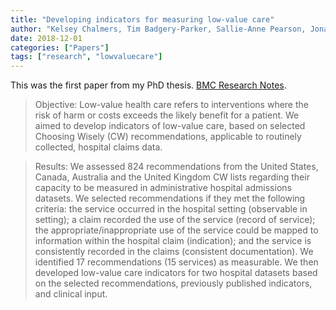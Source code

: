 ```yaml
---
title: "Developing indicators for measuring low-value care"
author: "Kelsey Chalmers, Tim Badgery-Parker, Sallie-Anne Pearson, Jonathan Brett, Ian A Scott, Adam G Elshaug"
date: 2018-12-01
categories: ["Papers"]
tags: ["research", "lowvaluecare"]
---
```


This was the first paper from my PhD thesis. 
[BMC Research Notes](https://bmcresnotes.biomedcentral.com/articles/10.1186/s13104-018-3270-4).

> Objective: Low-value health care refers to interventions where the risk of harm or costs exceeds the likely benefit for a patient. We aimed to develop indicators of low-value care, based on selected Choosing Wisely (CW) recommendations, applicable to routinely collected, hospital claims data.

> Results: We assessed 824 recommendations from the United States, Canada, Australia and the United Kingdom CW lists regarding their capacity to be measured in administrative hospital admissions datasets. We selected recommendations if they met the following criteria: the service occurred in the hospital setting (observable in setting); a claim recorded the use of the service (record of service); the appropriate/inappropriate use of the service could be mapped to information within the hospital claim (indication); and the service is consistently recorded in the claims (consistent documentation). We identified 17 recommendations (15 services) as measurable. We then developed low-value care indicators for two hospital datasets based on the selected recommendations, previously published indicators, and clinical input.

